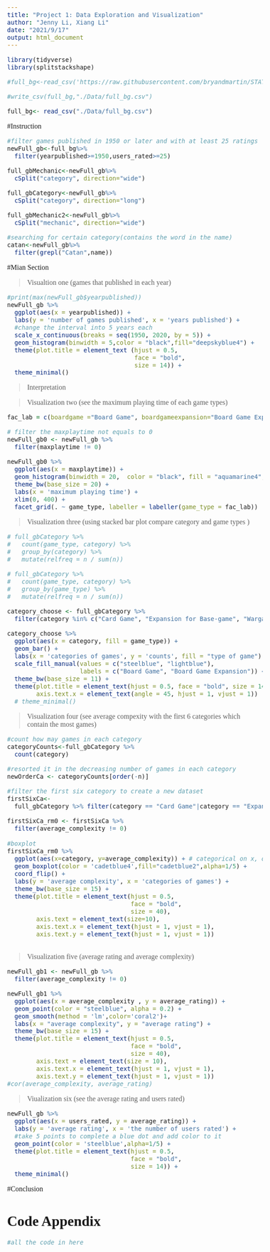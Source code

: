 ```yaml
---
title: "Project 1: Data Exploration and Visualization"
author: "Jenny Li, Xiang Li"
date: "2021/9/17"
output: html_document
---
```


<!--- Begin styling code. --->
<style type="text/css">
/* Whole document: */
body{
  font-family: "Palatino Linotype", "Book Antiqua", Palatino, serif;
  font-size: 12pt;
}
h1.title {
  font-size: 38px;
  text-align: center;
}
h4.author {
  font-size: 18px;
  text-align: center;
}
h4.date {
  font-size: 18px;
  text-align: center;
}
</style>
<!--- End styling code. --->
```r
library(tidyverse)
library(splitstackshape)
```


```r
#full_bg<-read_csv('https://raw.githubusercontent.com/bryandmartin/STAT155/master/docs/Projects/project1_bgdataviz/boa#rd_game_raw.csv')

#write_csv(full_bg,"./Data/full_bg.csv")

full_bg<- read_csv("./Data/full_bg.csv")
```
#Instruction

```r
#filter games published in 1950 or later and with at least 25 ratings
newFull_gb<-full_bg%>%
  filter(yearpublished>=1950,users_rated>=25)

full_gbMechanic<-newFull_gb%>%
  cSplit("category", direction="wide")

full_gbCategory<-newFull_gb%>%
  cSplit("category", direction="long")

full_gbMechanic2<-newFull_gb%>%
  cSplit("mechanic", direction="wide")

#searching for certain category(contains the word in the name)
catan<-newFull_gb%>%
  filter(grepl("Catan",name))
```


#Mian Section

>Visualtion one (games that published in each year)

```r
#print(max(newFull_gb$yearpublished))
newFull_gb %>%
  ggplot(aes(x = yearpublished)) +
  labs(y = 'number of games published', x = 'years published') +
  #change the interval into 5 years each
  scale_x_continuous(breaks = seq(1950, 2020, by = 5)) +
  geom_histogram(binwidth = 5,color = "black",fill="deepskyblue4") +
  theme(plot.title = element_text (hjust = 0.5,
                                   face = "bold",
                                   size = 14)) +
  theme_minimal()
```
> Interpretation


>Visualization two (see the maximum playing time of each game types)

```r
fac_lab = c(boardgame ="Board Game", boardgameexpansion="Board Game Expansion")

# filter the maxplaytime not equals to 0
newFull_gb0 <- newFull_gb %>%
  filter(maxplaytime != 0)

newFull_gb0 %>%
  ggplot(aes(x = maxplaytime)) +
  geom_histogram(binwidth = 20,  color = "black", fill = "aquamarine4", position = "identity") + 
  theme_bw(base_size = 20) +
  labs(x = 'maximum playing time') + 
  xlim(0, 400) +
  facet_grid(. ~ game_type, labeller = labeller(game_type = fac_lab))
```

>Visualization three (using stacked bar plot compare category and game types )

```r
# full_gbCategory %>%
#   count(game_type, category) %>%
#   group_by(category) %>%
#   mutate(relfreq = n / sum(n)) 

# full_gbCategory %>%
#   count(game_type, category) %>%
#   group_by(game_type) %>%
#   mutate(relfreq = n / sum(n)) 

category_choose <- full_gbCategory %>%
  filter(category %in% c("Card Game", "Expansion for Base-game", "Wargame", "Fantasy", "Fighting", "Science Fiction"))

category_choose %>%
  ggplot(aes(x = category, fill = game_type)) + 
  geom_bar() + 
  labs(x = 'categories of games', y = 'counts', fill = "type of game") + 
  scale_fill_manual(values = c("steelblue", "lightblue"), 
                    labels = c("Board Game", "Board Game Expansion")) + 
  theme_bw(base_size = 11) +
  theme(plot.title = element_text(hjust = 0.5, face = "bold", size = 14), 
        axis.text.x = element_text(angle = 45, hjust = 1, vjust = 1))
  # theme_minimal()
```


>Visualization four (see average compexity with the first 6 categories which contain the most games)

```r
#count how may games in each category
categoryCounts<-full_gbCategory %>%
  count(category)

#resorted it in the decreasing number of games in each category
newOrderCa <- categoryCounts[order(-n)]

#filter the first six category to create a new dataset
firstSixCa<-
  full_gbCategory %>% filter(category == "Card Game"|category == "Expansion for Base-game"|category == "Wargame"|category == "Fantasy"|category == "Fantasy"|category == "Fighting"|category == "Science Fiction")

firstSixCa_rm0 <- firstSixCa %>%
  filter(average_complexity != 0)
  
#boxplot
firstSixCa_rm0 %>%
  ggplot(aes(x=category, y=average_complexity)) + # categorical on x, quantitative on y
  geom_boxplot(color = 'cadetblue4',fill="cadetblue2",alpha=1/5) +
  coord_flip() +
  labs(y = 'average complexity', x = 'categories of games') +
  theme_bw(base_size = 15) +
  theme(plot.title = element_text(hjust = 0.5,
                                  face = "bold",
                                  size = 40),
        axis.text = element_text(size=10),
        axis.text.x = element_text(hjust = 1, vjust = 1),
        axis.text.y = element_text(hjust = 1, vjust = 1))
        
```

>Visualization five (average rating and average complexity)

```r
newFull_gb1 <- newFull_gb %>%
  filter(average_complexity != 0)

newFull_gb1 %>%
  ggplot(aes(x = average_complexity , y = average_rating)) +
  geom_point(color = "steelblue", alpha = 0.2) +
  geom_smooth(method = 'lm',color='coral2')+
  labs(x = "average complexity", y = "average rating") +
  theme_bw(base_size = 15) +
  theme(plot.title = element_text(hjust = 0.5,
                                  face = "bold",
                                  size = 40),
        axis.text = element_text(size = 10),
        axis.text.x = element_text(hjust = 1, vjust = 1),
        axis.text.y = element_text(hjust = 1, vjust = 1)) 
#cor(average_complexity, average_rating)
```

>Viualization six (see the average rating and users rated)

```r
newFull_gb %>%
  ggplot(aes(x = users_rated, y = average_rating)) +
  labs(y = 'average rating', x = 'the number of users rated') +
  #take 5 points to complete a blue dot and add color to it
  geom_point(color = 'steelblue',alpha=1/5) +
  theme(plot.title = element_text(hjust = 0.5,
                                  face = "bold",
                                  size = 14)) +
  theme_minimal() 
```


#Conclusion

# Code Appendix
```r
#all the code in here
```

